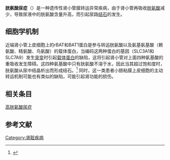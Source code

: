 '''胱氨酸尿症'''（{{lang-en|Cystinuria}}）是一种遗传性肾小管膜转运异常疾病，由于肾小管再吸收[[胱氨酸|胱氨酸]]减少，导致尿液中的胱氨酸含量升高，而引起尿路[[结石|结石]]的发生。

== 细胞学机制 ==
近端肾小管上皮细胞上的rBAT和BAT1蛋白是参与转运胱氨酸以及氨基氨基酸（赖氨酸、精氨酸、鸟氨酸）的载体蛋白，当编码这两种蛋白的基因（SLC3A1和SLC7A9）发生[[突变|突变]]时引起[[载体蛋白|载体蛋白]]的缺陷，这将引起肾小管对上面四种氨基酸的重吸收发生障碍。这四种氨基酸中只有胱氨酸不溶于水，因此当其超过饱和度时，胱氨酸从尿中结晶析出而形成结石。<ref> {{Cite book | author = 杨恬 | title = 细胞生物学 | publisher = 人民卫生出版社 | date = 2005 | ISBN = 国际标准书号978-7-117-12930-5 }} </ref>
同时，这一类患者小肠粘膜上皮细胞的主动转运机制可能也有类似的缺陷，可能引起肾功能的损伤。

== 相关条目 ==
[[高胱氨酸尿症|高胱氨酸尿症]]

== 参考文献 ==
{{reflist}}

{{Solute carrier disorders}}

[[Category:肾脏疾病|Category:肾脏疾病]]